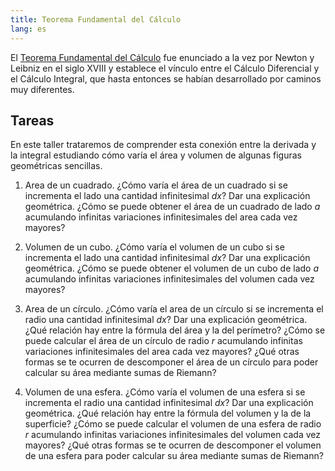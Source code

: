 ```yaml
---
title: Teorema Fundamental del Cálculo
lang: es
---
```


El [Teorema Fundamental del Cálculo](https://aprendeconalf.es/analisis-manual/09-integrales.html#thm-teorema-fundamental-calculo-1) fue enunciado a la vez por Newton y Leibniz en el siglo XVIII y establece el vínculo entre el Cálculo Diferencial y el Cálculo Integral, que hasta entonces se habían desarrollado por caminos muy diferentes.

## Tareas

En este taller trataremos de comprender esta conexión entre la derivada y la integral estudiando cómo varía el área y volumen de algunas figuras geométricas sencillas. 

1. Area de un cuadrado. ¿Cómo varía el área de un cuadrado si se incrementa el lado una cantidad infinitesimal $dx$? Dar una explicación geométrica. ¿Cómo se puede obtener el área de un cuadrado de lado $a$ acumulando infinitas variaciones infinitesimales del area cada vez mayores?

2. Volumen de un cubo. ¿Cómo varía el volumen de un cubo si se incrementa el lado una cantidad infinitesimal $dx$? Dar una explicación geométrica. ¿Cómo se puede obtener el volumen de un cubo de lado $a$ acumulando infinitas variaciones infinitesimales del volumen cada vez mayores?

3. Area de un círculo. ¿Cómo varía el area de un círculo si se incrementa el radio una cantidad infinitesimal $dx$? Dar una explicación geométrica. ¿Qué relación hay entre la fórmula del área y la del perímetro? ¿Cómo se puede calcular el área de un círculo de radio $r$ acumulando infinitas variaciones infinitesimales del area cada vez mayores? ¿Qué otras formas se te ocurren de descomponer el área de un círculo para poder calcular su área mediante sumas de Riemann?

4. Volumen de una esfera. ¿Cómo varía el volumen de una esfera si se incrementa el radio una cantidad infinitesimal $dx$? Dar una explicación geométrica. ¿Qué relación hay entre la fórmula del volumen y la de la superficie? ¿Cómo se puede calcular el volumen de una esfera de radio $r$ acumulando infinitas variaciones infinitesimales del volumen cada vez mayores? ¿Qué otras formas se te ocurren de descomponer el volumen de una esfera para poder calcular su área mediante sumas de Riemann?
